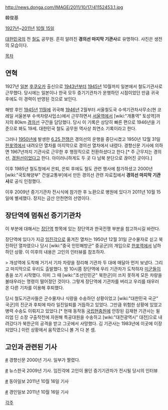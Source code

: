 http://news.donga.com/IMAGE/2011/10/17/41152453.1.jpg

韓俊基

[[1927년]]~[[2011년]] [[10월 15일]]

[[대한민국]]의 전 [[철도]] 공무원. 흔히 알려진 '''경의선 마지막 기관사'''로 유명하다. 사진은 생전의 모습이다.

[[목차]]

== 연혁 ==
1927년 [[일본]] [[후쿠오카]] 출신으로 [[1943년]]부터 [[1945년]] 10월까지 일본에서 철도기관사로 근무했다. 당시에는 일본이나 한국 모두 증기기관차가 운행하던 시점이었던 만큼 귀국 후에도 이 경력이 반영된 것으로 보인다.

해방 후인 [[1945년]] [[11월]]에 귀국해 [[1946년]] 2월부터 서울철도국 수색기관차사무소(현 코레일 서울본부 수색차량사업소)에서 근무하면서 [[서울역]]에서 [wiki:"개풍역" 토성역]까지의 80km [[경의선]] 구간을 담당했다. 당시 이 기록은 상당히 빠른 편으로 1946년을 기준으로 봐도 19세. 대한민국 철도 공무원 역사상 최연소 기록이라고 한다.

그러나 [[1950년]]에 발생한 [[6.25 전쟁]]은 경의선의 운행을 중단시켰고 1950년 12월 31일 [[한포역]]에서 내려오던 열차를 마지막으로 경의선 열차에서 내렸다. 경향신문 기사에 의하면 1967년까지 기관사로 근무한 후 행정직으로 전환하셨다고 한다.[* 주 근무지는 경의선, [[경원선]]이었다고 한다. 아이러니하게도 두 곳 다 남북 분단으로 끊어진 곳이다.]

이후 1985년 철도청에서 은퇴, 은퇴 후에도 철도 관련 행사에 참가하셨고 2000년 [wiki:"국토해양부" 건설교통부]에서 만든 경의선 관련 자료집에서 '''경의선 마지막 기관사'''로 공식 인정했다.

이후 2009년 증기기관차 전시식에 참가한 후 노환으로 병원에 있다가 2011년 10월 15일에 별세했다. 장지는 금산 안천면의 선영이다.


== 장단역에 멈춰선 증기기관차 ==
이 부분에 대해서는 [[장단역]] 항목에 있는 장단역과 한국전쟁 부분을 참고하시길 바란다.

장단역에 있다가 지금 [[임진각]]으로 옮겨진 열차는 1950년 12월 31일 군수물자로 싣고 북진하던 열차였으나 당시 [wiki:"중국 인민해방군" 중공군]의 개입으로 [[한포역]]에서 남하하던 상황. 이 이후의 내용은 고인의 인터뷰를 참조하자.

> 개성역에 도착해 거기서 기차 차량을 정리해 기관차 두 대에 매달아 먼저 보냈다. 그리고 마지막으로 우리도 출발했다. 밤 10시쯤 장단역에 우리 기관차가 도착하자 [[미군]]들이 총을 쏘기 시작했다. 이미 그 때 [wiki:"조선인민군" 북한군]이 쓰지 못하게 모든 차량을 불태우라는 명령이 떨어졌던 것이다. 그렇게 장단역에 기관차를 버리고 우리를 태우러 온 다른 기차를 이용해 후퇴했다.

당시 철도기관사들은 군수물자나 식량을 수송하던 상황이었고 [wiki:"대한민국 국군" 국군]의 진군과 후퇴에 따라 일진일퇴를 거듭하고 있었다. 그만큼 위험한 상황에 있었고 병력 수송도 이뤄지고 있었다.[* 현재 동작동 [[국립현충원]]에 안장된 김재현 기관사는 윌리엄 딘 소장 구출작전에 자원해 특공대원을 수송하고 [wiki:"대전광역시" 대전]으로 내려갔다가 북한군의 공격을 받고 그곳에서 사망했다. 김 기관사는 1983년에 이곳에 이장되었다.] 이런 상황에서 움직였으니 볼 거 다 본 셈.

== 고인과 관련된 기사 ==
[http://news.khan.co.kr/kh_news/khan_art_view.html?artid=200009241916251&code=100201 #] 경향신문 2000년 기사. 일부가 짤렸다.

[http://www.newshankuk.com/news/content.asp?news_idx=20090625222438i3999 #] 뉴스한국 2009년 기사. 임진각에 고인이 몰던 증기기관차가 전시될 당시의 인터뷰

[http://news.donga.com/3/all/20111017/41149495/1 #] 동아일보 2011년 10월 16일 기사

[http://www.kyeongin.com/news/articleView.html?idxno=611685 #] 경인일보 2011년 10월 16일 기사

[[각주]]
